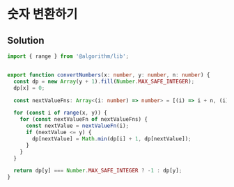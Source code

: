 # 숫자 변환하기

## Solution

```typescript filename="solution.ts" copy 
import { range } from '@algorithm/lib';


export function convertNumbers(x: number, y: number, n: number) {
  const dp = new Array(y + 1).fill(Number.MAX_SAFE_INTEGER);
  dp[x] = 0;

  const nextValueFns: Array<(i: number) => number> = [(i) => i + n, (i) => i * 2, (i) => i * 3];

  for (const i of range(x, y)) {
    for (const nextValueFn of nextValueFns) {
      const nextValue = nextValueFn(i);
      if (nextValue <= y) {
        dp[nextValue] = Math.min(dp[i] + 1, dp[nextValue]);
      }
    }
  }

  return dp[y] === Number.MAX_SAFE_INTEGER ? -1 : dp[y];
}
```